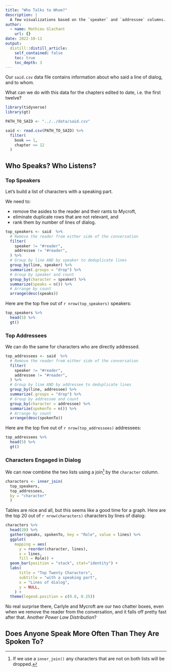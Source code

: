 ```yaml
---
title: "Who Talks to Whom?"
description: |
  A few visualizations based on the `speaker` and `addressee` columns.
author:
  - name: Mathieu Glachant
    url: {}
date: 2022-10-11
output:
  distill::distill_article:
    self_contained: false
    toc: true
    toc_depth: 3
---
```


Our `said.csv` data file contains information about who said a line of dialog, and to whom. 

What can we do with this data for the chapters edited to date, i.e. the first twelve?

```r
library(tidyverse)
library(gt)

PATH_TO_SAID <- "../../data/said.csv"

said <- read.csv(PATH_TO_SAID) %>%
  filter(
    book == 1,
    chapter <= 12
  )
```

## Who Speaks? Who Listens?

### Top Speakers

Let's build a list of characters with a speaking part.

We need to:

  - remove the asides to the reader and their rants to Mycroft,
  - eliminate duplicate rows that are not relevant, and 
  - rank them by number of lines of dialog.

```r
top_speakers <- said  %>%
  # Remove the reader from either side of the conversation
  filter(
    speaker != "#reader",
    addressee != "#reader",
  ) %>%
  # Group by line AND by speaker to deduplicate lines
  group_by(line, speaker) %>%
  summarize(.groups = "drop") %>%
  # Group by speaker and count
  group_by(character = speaker) %>%
  summarize(speaks = n()) %>%
  # Arrange by count
  arrange(desc(speaks))
```

Here are the top five out of `r nrow(top_speakers)` speakers:

```r
top_speakers %>%
  head(5) %>%
  gt()
```

### Top Addressees

We can do the same for characters who are directly addressed.

```r
top_addressees <- said  %>%
  # Remove the reader from either side of the conversation
  filter(
    speaker != "#reader",
    addressee != "#reader",
  ) %>%
  # Group by line AND by addressee to deduplicate lines
  group_by(line, addressee) %>%
  summarize(.groups = "drop") %>%
  # Group by addressee and count
  group_by(character = addressee) %>%
  summarize(spokenTo = n()) %>%
  # Arrange by count
  arrange(desc(spokenTo))
```

Here are the top five out of `r nrow(top_addressees)` addressees:

```r
top_addressees %>%
  head(5) %>%
  gt()
```

### Characters Engaged in Dialog

We can now combine the two lists using a join^[If we use a `inner_join()` any characters that are not on both lists will be dropped.] by the `character` column.

```r
characters <- inner_join(
  top_speakers,
  top_addressees,
  by = "character"
  )
```

Tables are nice and all, but this seems like a good time for a graph. Here are the top 20 out of `r nrow(characters)` characters by lines of dialog:

```r
characters %>%
  head(20) %>%
  gather(speaks, spokenTo, key = "Role", value = lines) %>%
  ggplot(
    mapping = aes(
      y = reorder(character, lines),
      x = lines,
      fill = Role)) +
  geom_bar(position = "stack", stat="identity") +
  labs(
      title = "Top Twenty Characters",
      subtitle = "with a speaking part",
      x = "Lines of dialog",
      y = NULL,
    ) +
  theme(legend.position = c(0.8, 0.25))
```

No real surprise there, Carlyle and Mycroft are our two chatter boxes, even when we remove the reader from the conversation, and it falls off pretty fast after that. Another _Power Law Distribution_?

## Does Anyone Speak More Often Than They Are Spoken To?


